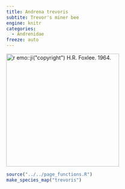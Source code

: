 ```yaml
---
title: Andrena trevoris
subtite: Trevor's miner bee
engine: knitr
categories:
  - Andrenidae
freeze: auto
---
```

[![`r emo::ji("copyright")` H.R. Foxlee. 1964.](/files/no_bee.png){height=300}](https://www.zoology.ubc.ca/entomology/main/Hymenoptera/Andrenidae/Andrena%20trevoris%20(3lateral).jpg)

```r
source("../../page_functions.R")
make_species_map("trevoris")
```
